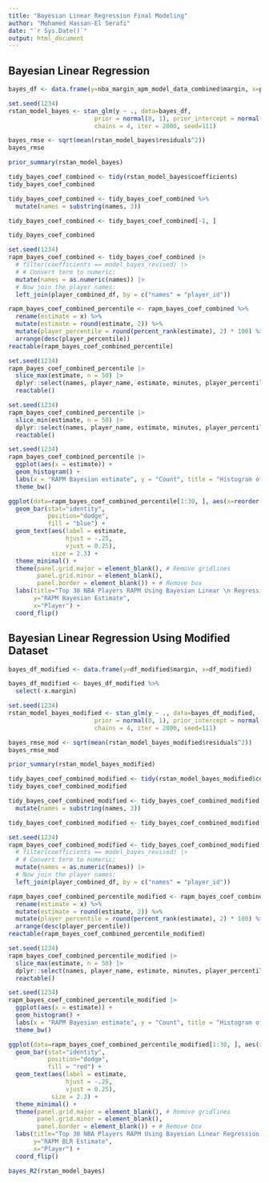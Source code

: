 ```yaml
---
title: "Bayesian Linear Regression Final Modeling"
author: "Mohamed Hassan-El Serafi"
date: "`r Sys.Date()`"
output: html_document
---
```


## Bayesian Linear Regression 

```r
bayes_df <- data.frame(y=nba_margin_apm_model_data_combined$margin, x=player_matrix_combined)
```



```r
set.seed(1234)
rstan_model_bayes <- stan_glm(y ~ ., data=bayes_df, 
                        prior = normal(0, 1), prior_intercept = normal(0, 5),
                        chains = 4, iter = 2000, seed=111)
```


```r
bayes_rmse <- sqrt(mean(rstan_model_bayes$residuals^2))
bayes_rmse
```





```r
prior_summary(rstan_model_bayes)
```

```r
tidy_bayes_coef_combined <- tidy(rstan_model_bayes$coefficients)
tidy_bayes_coef_combined
```

```r
tidy_bayes_coef_combined <- tidy_bayes_coef_combined %>%
  mutate(names = substring(names, 3))
```

```r
tidy_bayes_coef_combined <- tidy_bayes_coef_combined[-1, ]
```



```r
tidy_bayes_coef_combined
```

```r
set.seed(1234)
rapm_bayes_coef_combined <- tidy_bayes_coef_combined |>
  # filter(coefficients == model_bayes_revised) |>
  # # Convert term to numeric:
  mutate(names = as.numeric(names)) |>
  # Now join the player names:
  left_join(player_combined_df, by = c("names" = "player_id"))
```


```r
rapm_bayes_coef_combined_percentile <- rapm_bayes_coef_combined %>%
  rename(estimate = x) %>%
  mutate(estimate = round(estimate, 2)) %>%
  mutate(player_percentile = round(percent_rank(estimate), 2) * 100) %>%
  arrange(desc(player_percentile))
reactable(rapm_bayes_coef_combined_percentile)
```



```r
set.seed(1234)
rapm_bayes_coef_combined_percentile |>
  slice_max(estimate, n = 50) |>
  dplyr::select(names, player_name, estimate, minutes, player_percentile) |>
  reactable()
```


```r
set.seed(1234)
rapm_bayes_coef_combined_percentile |>
  slice_min(estimate, n = 50) |>
  dplyr::select(names, player_name, estimate, minutes, player_percentile) |>
  reactable()
```


```r
set.seed(1234)
rapm_bayes_coef_combined_percentile |>
  ggplot(aes(x = estimate)) +
  geom_histogram() +
  labs(x = "RAPM Bayesian estimate", y = "Count", title = "Histogram of RAPM Bayesian Model for NBA Players") +
  theme_bw()
```





```r
ggplot(data=rapm_bayes_coef_combined_percentile[1:30, ], aes(x=reorder(player_name, -estimate), y=estimate)) +
  geom_bar(stat="identity", 
           position="dodge",
           fill = "blue") +
  geom_text(aes(label = estimate,
                hjust = -.25,
                vjust = 0.25),
            size = 2.3) +
  theme_minimal() +
  theme(panel.grid.major = element_blank(), # Remove gridlines
        panel.grid.minor = element_blank(),
        panel.border = element_blank()) + # Remove box
  labs(title="Top 30 NBA Players RAPM Using Bayesian Linear \n Regression Model (2020-2024)",
       y="RAPM Bayesian Estimate",
       x="Player") +
  coord_flip()
```






## Bayesian Linear Regression Using Modified Dataset

```r
bayes_df_modified <- data.frame(y=df_modified$margin, x=df_modified)
```



```r
bayes_df_modified <- bayes_df_modified %>%
  select(-x.margin)
```



```r
set.seed(1234)
rstan_model_bayes_modified <- stan_glm(y ~ ., data=bayes_df_modified, 
                        prior = normal(0, 1), prior_intercept = normal(0, 5),
                        chains = 4, iter = 2000, seed=111)
```







```r
bayes_rmse_mod <- sqrt(mean(rstan_model_bayes_modified$residuals^2))
bayes_rmse_mod
```






```r
prior_summary(rstan_model_bayes_modified)
```


```r
tidy_bayes_coef_combined_modified <- tidy(rstan_model_bayes_modified$coefficients)
tidy_bayes_coef_combined_modified
```



```r
tidy_bayes_coef_combined_modified <- tidy_bayes_coef_combined_modified %>%
  mutate(names = substring(names, 3))
```

```r
tidy_bayes_coef_combined_modified <- tidy_bayes_coef_combined_modified[-1, ]
```






```r
set.seed(1234)
rapm_bayes_coef_combined_modified <- tidy_bayes_coef_combined_modified |>
  # filter(coefficients == model_bayes_revised) |>
  # # Convert term to numeric:
  mutate(names = as.numeric(names)) |>
  # Now join the player names:
  left_join(player_combined_df, by = c("names" = "player_id"))
```


```r
rapm_bayes_coef_combined_percentile_modified <- rapm_bayes_coef_combined_modified %>%
  rename(estimate = x) %>%
  mutate(estimate = round(estimate, 2)) %>%
  mutate(player_percentile = round(percent_rank(estimate), 2) * 100) %>%
  arrange(desc(player_percentile))
reactable(rapm_bayes_coef_combined_percentile_modified)
```



```r
set.seed(1234)
rapm_bayes_coef_combined_percentile_modified |>
  slice_max(estimate, n = 50) |>
  dplyr::select(names, player_name, estimate, minutes, player_percentile) |>
  reactable()
```


```r
set.seed(1234)
rapm_bayes_coef_combined_percentile_modified |>
  ggplot(aes(x = estimate)) +
  geom_histogram() +
  labs(x = "RAPM Bayesian estimate", y = "Count", title = "Histogram of RAPM Bayesian for NBA Players \n Who Played Over Median Minutes") +
  theme_bw()
```


```r
ggplot(data=rapm_bayes_coef_combined_percentile_modified[1:30, ], aes(x=reorder(player_name, -estimate), y=estimate)) +
  geom_bar(stat="identity", 
           position="dodge",
           fill = "red") +
  geom_text(aes(label = estimate,
                hjust = -.25,
                vjust = 0.25),
            size = 2.3) +
  theme_minimal() +
  theme(panel.grid.major = element_blank(), # Remove gridlines
        panel.grid.minor = element_blank(),
        panel.border = element_blank()) + # Remove box
  labs(title="Top 30 NBA Players RAPM Using Bayesian Linear Regression \n Model with Modified Dataset (2020-2024)",
       y="RAPM BLR Estimate",
       x="Player") +
  coord_flip()
```


```r
bayes_R2(rstan_model_bayes)
```




